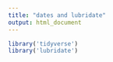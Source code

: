 ```yaml
---
title: "dates and lubridate"
output: html_document
---
```


```r
library('tidyverse')
library('lubridate')
```

```r

```


